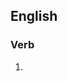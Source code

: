 ==English==

===Verb===
{{head|en|verb form}}

# {{present participle of|mince words|lang=en|nocat=1}}